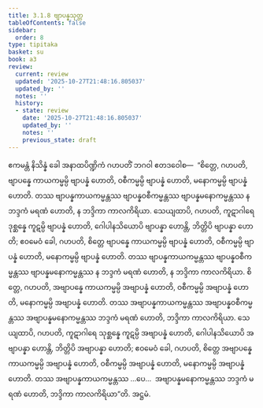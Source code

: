 ```yaml
---
title: 3.1.8 ဗျာပန္နသုတ္တ
tableOfContents: false
sidebar:
  order: 8
type: tipitaka
basket: su
book: a3
review:
  current: review
  updated: '2025-10-27T21:48:16.805037'
  updated_by: ''
  notes: ''
  history:
  - state: review
    date: '2025-10-27T21:48:16.805037'
    updated_by: ''
    notes: ''
    previous_state: draft
---
```



<ReviewStatus review={frontmatter.review} showDetails={true} />

<HypothesisAnnotation frontmatter={frontmatter} />

<DynamicBreadcrumb />

<Division number="111" book="a3" e="ch" v="15" p="265">

<Paragraph number="891" book="a3">
ဧကမန္တံ နိသိန္နံ ခေါ အနာထပိဏ္ဍိကံ ဂဟပတိံ ဘဂဝါ ဧတဒဝေါစ—  “စိတ္တေ, ဂဟပတိ, ဗျာပန္နေ ကာယကမ္မမ္ပိ ဗျာပန္နံ ဟောတိ, ဝစီကမ္မမ္ပိ ဗျာပန္နံ ဟောတိ, မနောကမ္မမ္ပိ ဗျာပန္နံ ဟောတိ. တဿ ဗျာပန္နကာယကမ္မန္တဿ ဗျာပန္နဝစီကမ္မန္တဿ ဗျာပန္နမနောကမ္မန္တဿ န ဘဒ္ဒကံ မရဏံ ဟောတိ, န ဘဒ္ဒိကာ ကာလကိရိယာ. သေယျထာပိ, ဂဟပတိ, ကူဋာဂါရေ ဒုစ္ဆန္နေ ကူဋမ္ပိ ဗျာပန္နံ ဟောတိ, ဂေါပါနသိယောပိ ဗျာပန္နာ ဟောန္တိ, ဘိတ္တိပိ ဗျာပန္နာ ဟောတိ; ဧဝမေဝံ ခေါ, ဂဟပတိ, စိတ္တေ ဗျာပန္နေ ကာယကမ္မမ္ပိ ဗျာပန္နံ ဟောတိ, ဝစီကမ္မမ္ပိ ဗျာပန္နံ ဟောတိ, မနောကမ္မမ္ပိ ဗျာပန္နံ ဟောတိ. တဿ ဗျာပန္နကာယကမ္မန္တဿ ဗျာပန္နဝစီကမ္မန္တဿ ဗျာပန္နမနောကမ္မန္တဿ န ဘဒ္ဒကံ မရဏံ ဟောတိ, န ဘဒ္ဒိကာ ကာလကိရိယာ.
</Paragraph>

<Paragraph number="892" book="a3">
စိတ္တေ, ဂဟပတိ, အဗျာပန္နေ ကာယကမ္မမ္ပိ အဗျာပန္နံ ဟောတိ, ဝစီကမ္မမ္ပိ အဗျာပန္နံ ဟောတိ, မနောကမ္မမ္ပိ အဗျာပန္နံ ဟောတိ. တဿ အဗျာပန္နကာယကမ္မန္တဿ အဗျာပန္နဝစီကမ္မန္တဿ အဗျာပန္နမနောကမ္မန္တဿ ဘဒ္ဒကံ မရဏံ ဟောတိ, ဘဒ္ဒိကာ ကာလကိရိယာ. သေယျထာပိ, ဂဟပတိ, ကူဋာဂါရေ သုစ္ဆန္နေ ကူဋမ္ပိ အဗျာပန္နံ ဟောတိ, ဂေါပါနသိယောပိ အဗျာပန္နာ ဟောန္တိ, ဘိတ္တိပိ အဗျာပန္နာ ဟောတိ; ဧဝမေဝံ ခေါ, ဂဟပတိ, စိတ္တေ အဗျာပန္နေ ကာယကမ္မမ္ပိ အဗျာပန္နံ ဟောတိ, ဝစီကမ္မမ္ပိ အဗျာပန္နံ ဟောတိ, မနောကမ္မမ္ပိ အဗျာပန္နံ ဟောတိ. တဿ အဗျာပန္နကာယကမ္မန္တဿ …ပေ…  အဗျာပန္နမနောကမ္မန္တဿ ဘဒ္ဒကံ မရဏံ ဟောတိ, ဘဒ္ဒိကာ ကာလကိရိယာ”တိ.

</Paragraph>
</Division>

<Paragraph number="893" type="center" book="a3">
အဋ္ဌမံ.
</Paragraph>
